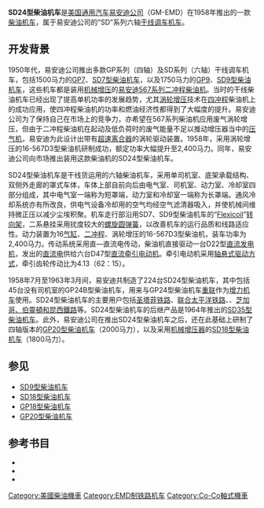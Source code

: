 {{noteTA
|G1 = Railway
}}
{{Infobox Locomotive
| name = SD24
| image = Burlington504.JPG
| caption = 保存在[[伊利諾伊鐵道博物館|伊利諾伊鐵道博物館]]的SD24型柴油机车
| type = [[柴油机车|柴油机车]]
| origin = {{USA}}
| designer = 
| builder = [[通用汽车|GM]]-[[易安迪|EMD]]
| buildmodel = 
| serialnumber = 
| builddate  = 1958年—1963年
| totalproduction  = SD24：179台<br />SD24B：45台（增力机车）
| user = 
| aarwheels = C-C
| uicclass = [[Co'Co'|Co'Co']]
| gauge = 1,435毫米
| bogies = 
| wheeldiameter = 1,016毫米（40英寸）
| axleload = 
| wheelbase =
| minimumcurve = 
| length = 18,491毫米（60英尺8英寸）
| width = 3,048毫米（10英尺）
| height = 4,572毫米（15英尺）
| framesize = 
| weight = 177公吨（390,000磅）
| fueltype = 
| fuelcap = 
| lubecap = 
| coolantcap = 
| watercap = 
| sandcap = 
| enginetype =  [[易安迪567系列柴油机|EMD 16- 567D3]]
| enginepower = 2,400马力
| transmission = 直—直流电
| generator =  GM D22
| tractionmotors = GM D47
| topspeed = 105公里/小时（65英里/小时）
| sustainedspeed = 15公里/小时（9.3英里/小时）
| poweroutput = 
| tractiveeffort = 433千牛（97,500磅，起动）<br />321千牛（67,500磅，持续）
| locobrakes = [[空气制动|空气制动]]、[[电阻制动|电阻制动]]
| locobrakepower = 
| locobrakeforce = 
| trainbrakes = 
| safety = 
| notes =
}}
'''SD24型柴油机车'''是[[美国|美国]][[通用汽车|通用汽车]][[易安迪|易安迪公司]]（GM-EMD）在1958年推出的一款[[柴油机车|柴油机车]]，属于易安迪公司的“SD”系列六轴[[干线调车机车|干线调车机车]]。

== 开发背景 ==
1950年代，易安迪公司推出多款GP系列（四轴）及SD系列（六轴）干线调车机车，包括1500马力的[[GP7型柴油机车|GP7]]、[[SD7型柴油机车|SD7型柴油机车]]，以及1750马力的[[GP9型柴油机车|GP9]]、[[SD9型柴油机车|SD9型柴油机车]]，这些机车都是装用[[机械增压器|机械增压]]的[[易安迪567系列柴油机|易安迪567系列]][[两冲程循环|二冲程]][[柴油引擎|柴油机]]。当时的干线柴油机车已经出现了提高单机功率的发展趋势，尤其[[渦輪增壓器|涡轮增压]]技术在[[四冲程循环|四冲程]]柴油机上的成功应用，使四冲程柴油机的功率和燃油经济性都得到了大幅度的提升。易安迪公司为了保持自己在市场上的竞争力，亦希望在567系列柴油机应用废气涡轮增压，但由于二冲程柴油机在起动及低负荷时的废气能量不足以推动增压器当中的[[压气机|压气机]]，易安迪为此设计出带有[[離合器|超速离合器]]的涡轮驱动装置。1958年，采用涡轮增压的16-567D3型柴油机研制成功，额定功率大幅提升至2,400马力。同年，易安迪公司向市场推出装用这款柴油机的SD24型柴油机车。

SD24型柴油机车是干线货运用的六轴柴油机车，采用单司机室、底架承载结构、双侧外走廊的罩式车体，车体上部自前向后由电气室、司机室、动力室、冷却室四部分组成，其中电气室一端称为短罩端，动力室和冷却室一端称为长罩端。通风冷却系统亦有所改良，供电气设备冷却用的空气均经空气滤清器吸入，并使机械间维持微正压以减少尘埃积聚。机车走行部沿用SD7、SD9型柴油机车的“[[Flexicoil|Flexicoil]]”[[轉向架|转向架]]，二系悬挂采用扰度较大的[[螺旋弹簧|螺旋圆弹簧]]，以改善机车的运行品质和线路适应性。动力装置为16[[气缸|气缸]]、[[二冲程|二冲程]]、涡轮增压的16-567D3型柴油机，装车功率为2,400马力。传动系统采用直—直流电传动，柴油机直接驱动一台D22型[[直流发电机|直流发电机]]，发出的[[直流电|直流电]]供给六台D47型[[直流电动机|直流]][[牵引电动机|牵引电动机]]。牵引电动机采用[[轴悬式驱动方式|轴悬式驱动方式]]，牵引齿轮传动比为4.13（62：15）。

1958年7月至1963年3月间，易安迪共制造了224台SD24型柴油机车，其中包括45台没有司机室的GP24B型柴油机车，用来与GP24型柴油机车[[機車重聯|重联]]作为[[輔助機車|增力机车]]使用。SD24型柴油机车的主要用户包括[[艾奇遜，托皮卡和聖塔菲鐵路|圣塔菲铁路]]、[[聯合太平洋鐵路|联合太平洋铁路]]、{{tsl|en|Southern Railway (U.S.)|南方铁路 (美国)|南方铁路}}、[[芝加哥、伯靈頓和昆西鐵路|芝加哥、伯靈頓和昆西鐵路]]等。SD24型柴油机车的后继产品是1964年推出的[[SD35型柴油机车|SD35型柴油机车]]。此外，易安迪公司在推出SD24型柴油机车之后，还在此基础上研制了四轴版本的[[GP20型柴油机车|GP20型柴油机车]]（2000马力），以及采用[[机械增压器|机械增压器]]的[[SD18型柴油机车|SD18型柴油机车]]（1800马力）。

== 参见 ==
*[[SD9型柴油机车|SD9型柴油机车]]
*[[SD18型柴油机车|SD18型柴油机车]]
*[[GP18型柴油机车|GP18型柴油机车]]
*[[GP20型柴油机车|GP20型柴油机车]]

== 参考书目 ==
* {{cite book | last = Solomon | first = Brian | authorlink = | year = 2000 | title = ''The American Diesel Locomotive'' | url = https://archive.org/details/americandiesello0000solo | location = Osceola, WI, USA | publisher = MBI Publishing | page = | isbn = 0760306664 }}
* {{cite book | last = Solomon | first = Brian | authorlink = | year = 2006 | title = ''EMD Locomotives'' | url = https://archive.org/details/emdlocomotives0000solo | location = St. Paul, MN, USA | publisher = Voyageur Press | page = | isbn = 9780760323960 }}
* {{cite book | last = Solomon | first = Brian | authorlink = | year = 2012 | title = ''North American Locomotives: A Railroad-by-Railroad Photohistory'' | location = Minneapolis, MN, USA | publisher = Voyageur Press | page =  | isbn = 9780760343708 }}

{{易安迪柴油機車}}
{{Portal bar|鐵路|美国}}

{{DEFAULTSORT:SD24}}
[[Category:美國柴油機車|Category:美國柴油機車]]
[[Category:EMD制铁路机车|Category:EMD制铁路机车]]
[[Category:Co-Co軸式機車|Category:Co-Co軸式機車]]